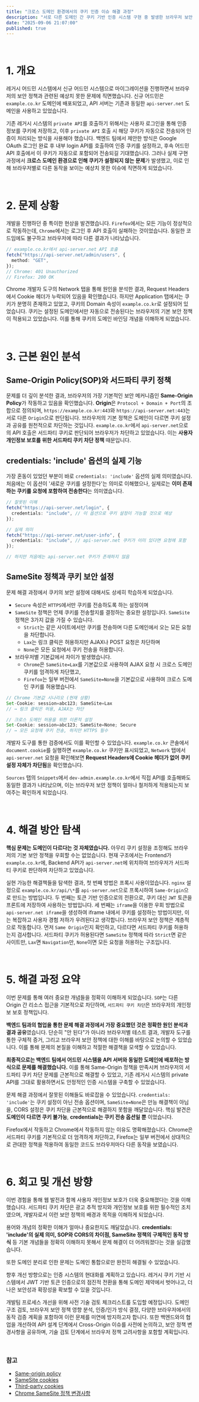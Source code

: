 ```yaml
---
title: "크로스 도메인 환경에서의 쿠키 인증 이슈 해결 과정"
description: "서로 다른 도메인 간 쿠키 기반 인증 시스템 구현 중 발생한 브라우저 보안 정책 이슈와 해결 방안"
date: "2025-09-06 21:07:00"
published: true
---
```


<br />

# 1. 개요

레거시 어드민 시스템에서 신규 어드민 시스템으로 마이그레이션을 진행하면서 브라우저의 보안 정책과 관련된 예상치 못한 문제에 직면했습니다.
신규 어드민은 `example.co.kr` 도메인에 배포되었고, API 서버는 기존과 동일한 `api-server.net` 도메인을 사용하고 있었습니다.

기존 레거시 시스템의 `private API`를 호출하기 위해서는 사용자 로그인을 통해 인증 정보를 쿠키에 저장하고, 이후 `private API` 호출 시 해당 쿠키가 자동으로 전송되어 인증이 처리되는 방식을 사용해야 했습니다.
백엔드 팀에서 제안한 방식은 Google OAuth 로그인 완료 후 내부 login API를 호출하여 인증 쿠키를 설정하고, 후속 어드민 API 호출에서 이 쿠키가 자동으로 포함되어 전송되길 기대했습니다.
그러나 실제 구현 과정에서 **크로스 도메인 환경으로 인해 쿠키가 설정되지 않는 문제**가 발생했고, 이로 인해 브라우저별로 다른 동작을 보이는 예상치 못한 이슈에 직면하게 되었습니다.

<br />

# 2. 문제 상황

개발을 진행하던 중 특이한 현상을 발견했습니다. `Firefox`에서는 모든 기능이 정상적으로 작동하는데, `Chrome`에서는 로그인 후 API 호출이 실패하는 것이었습니다.
동일한 코드임에도 불구하고 브라우저에 따라 다른 결과가 나타났습니다.

```ts
// example.co.kr에서 api-server.net API 호출
fetch("https://api-server.net/admin/users", {
  method: "GET",
});
// Chrome: 401 Unauthorized
// Firefox: 200 OK
```

Chrome 개발자 도구의 Network 탭을 통해 원인을 분석한 결과, Request Headers에서 Cookie 헤더가 누락되어 있음을 확인했습니다.
하지만 Application 탭에서는 쿠키가 분명히 존재하고 있었고, 쿠키의 Domain 속성이 `example.co.kr`로 설정되어 있었습니다.
쿠키는 설정된 도메인에서만 자동으로 전송된다는 브라우저의 기본 보안 정책이 적용되고 있었습니다. 이를 통해 쿠키의 도메인 바인딩 개념을 이해하게 되었습니다.

<br />

# 3. 근본 원인 분석

## Same-Origin Policy(SOP)와 서드파티 쿠키 정책

문제를 더 깊이 분석한 결과, 브라우저의 가장 기본적인 보안 메커니즘인 **Same-Origin Policy**가 작동하고 있음을 확인했습니다.
**Origin**은 `Protocol + Domain + Port`의 조합으로 정의되며, `https://example.co.kr:443`와 `https://api-server.net:443`는 서로 다른 `Origin`으로 판단됩니다.
브라우저의 기본 정책은 도메인이 다르면 쿠키 설정과 공유를 원천적으로 차단하는 것입니다. `example.co.kr`에서 `api-server.net`으로의 API 호출은 서드파티 쿠키로 판단되어 브라우저가 차단하고 있었습니다.
이는 **사용자 개인정보 보호를 위한 서드파티 쿠키 차단 정책** 때문입니다.

## credentials: 'include' 옵션의 실제 기능

가장 혼동이 있었던 부분이 바로 `credentials: 'include'` 옵션의 실제 의미였습니다.
처음에는 이 옵션이 '새로운 쿠키를 설정한다'는 의미로 이해했으나, 실제로는 **이미 존재하는 쿠키를 요청에 포함하여 전송한다**는 의미였습니다.

```ts
// 잘못된 이해
fetch("https://api-server.net/login", {
  credentials: "include", // 이 옵션으로 쿠키 설정이 가능할 것으로 예상
});

// 실제 의미
fetch("https://api-server.net/user-info", {
  credentials: "include", // api-server.net 쿠키가 이미 있다면 요청에 포함
});

// 하지만 처음에는 api-server.net 쿠키가 존재하지 않음
```

## SameSite 정책과 쿠키 보안 설정

문제 해결 과정에서 쿠키의 보안 설정에 대해서도 상세히 학습하게 되었습니다.

- `Secure` 속성은 `HTTPS`에서만 쿠키를 전송하도록 하는 설정이며
- `SameSite` 정책은 언제 쿠키를 전송할지를 결정하는 중요한 설정입니다. `SameSite` 정책은 3가지 값을 가질 수 있습니다.
  - `Strict`는 같은 사이트에서만 쿠키를 전송하며 다른 도메인에서 오는 모든 요청을 차단합니다.
  - `Lax`는 링크 클릭은 허용하지만 AJAX나 POST 요청은 차단하며
  - `None`은 모든 요청에서 쿠키 전송을 허용합니다.
- 브라우저별 기본값에서 차이가 발생했습니다.
  - `Chrome`은 `SameSite=Lax`를 기본값으로 사용하여 AJAX 요청 시 크로스 도메인 쿠키를 엄격하게 차단했고,
  - `Firefox`는 일부 버전에서 `SameSite=None`을 기본값으로 사용하여 크로스 도메인 쿠키를 허용했습니다.

```ts
// Chrome 기본값 시나리오 (현재 상황)
Set-Cookie: session=abc123; SameSite=Lax
// → 링크 클릭은 허용, AJAX는 차단

// 크로스 도메인 허용을 위한 이론적 설정
Set-Cookie: session=abc123; SameSite=None; Secure
// → 모든 요청에 쿠키 전송, 하지만 HTTPS 필수
```

개발자 도구를 통한 검증에서도 이를 확인할 수 있었습니다.
`example.co.kr` 콘솔에서 `document.cookie`를 실행하면 `example.co.kr` 쿠키만 표시되었고, `Network` 탭에서 `api-server.net` 요청을 확인해보면 **Request Headers에 Cookie 헤더가 없어 쿠키 설정 자체가 차단됨**을 확인했습니다.

`Sources` 탭의 `Snippets`에서 `dev-admin.example.co.kr`에서 직접 API를 호출해봐도 동일한 결과가 나타났으며, 이는 브라우저 보안 정책이 얼마나 철저하게 적용되는지 보여주는 확인하게 되었습니다.

<br />

# 4. 해결 방안 탐색

**핵심 문제는 도메인이 다르다는 것 자체였습니다.** 아무리 쿠키 설정을 조정해도 브라우저의 기본 보안 정책을 우회할 수는 없었습니다. 현재 구조에서는 Frontend가 `example.co.kr`에, Backend API가 `api-server.net`에 위치하여 브라우저가 서드파티 쿠키로 판단하여 차단하고 있었습니다.

실현 가능한 해결책들을 탐색한 결과, 첫 번째 방법은 프록시 사용이었습니다. `nginx` 설정으로 `example.co.kr/api/\*`를 `api-server.net`으로 프록시하여 `Same-Origin`으로 만드는 방법입니다.
두 번째는 토큰 기반 인증으로의 전환으로, 쿠키 대신 `JWT` 토큰을 프론트에 저장하여 사용하는 방법입니다. 세 번째는 `iframe`을 이용한 우회 방법으로 `api-server.net iframe`을 생성하여 iframe 내에서 쿠키를 설정하는 방법이지만, 이는 복잡하고 사용자 경험 저하가 우려된다고 생각합니다.
브라우저 보안 정책은 계층적으로 작동합니다. 먼저 `Same Origin`인지 확인하고, 다르다면 서드파티 쿠키를 허용하는지 검사합니다. 서드파티 쿠키가 허용된다면 `SameSite` 정책에 따라 `Strict`면 같은 사이트만, `Lax`면 `Navigation`만, `None`이면 모든 요청을 허용하는 구조입니다.

<br />

# 5. 해결 과정 요약

이번 문제를 통해 여러 중요한 개념들을 정확히 이해하게 되었습니다.
`SOP`는 다른 Origin 간 리소스 접근을 기본적으로 차단하며, `서드파티 쿠키 차단`은 브라우저의 개인정보 보호 정책입니다.

**백엔드 팀과의 협업을 통한 문제 해결 과정에서 가장 중요했던 것은 정확한 원인 분석과 결과 공유**였습니다.
단순히 "안 된다"가 아니라 브라우저별 테스트 결과, 개발자 도구를 통한 구체적 증거, 그리고 브라우저 보안 정책에 대한 이해를 바탕으로 논의할 수 있었습니다. 이를 통해 문제의 본질을 이해하고 적절한 해결책을 모색할 수 있었습니다.

**최종적으로는 백엔드 팀에서 어드민 시스템을 API 서버와 동일한 도메인에 배포하는 방식으로 문제를 해결했습니다.**
이를 통해 Same-Origin 정책을 만족시켜 브라우저의 서드파티 쿠키 차단 문제를 근본적으로 해결할 수 있었고, 기존 레거시 시스템의 private API를 그대로 활용하면서도 안정적인 인증 시스템을 구축할 수 있었습니다.

문제 해결 과정에서 잘못된 이해들도 바로잡을 수 있었습니다. `credentials: 'include'`는 쿠키 설정이 아닌 전송 옵션이며, `SameSite=None`은 만능 해결책이 아님을, CORS 설정은 쿠키 차단을 근본적으로 해결하지 못함을 깨달았습니다.
핵심 발견은 **도메인이 다르면 쿠키 불가능**, **credentials는 쿠키 전송 옵션일 뿐** 이었습니다.

Firefox에서 작동하고 Chrome에서 작동하지 않는 이유도 명확해졌습니다. Chrome은 서드파티 쿠키를 기본적으로 더 엄격하게 차단하고, Firefox는 일부 버전에서 상대적으로 관대한 정책을 적용하여 동일한 코드도 브라우저마다 다른 동작을 보였습니다.

<br />

# 6. 회고 및 개선 방향

이번 경험을 통해 웹 발전과 함께 사용자 개인정보 보호가 더욱 중요해졌다는 것을 이해했습니다.
서드파티 쿠키 차단은 광고 추적 방지와 개인정보 보호를 위한 필수적인 조치였으며, 개발자로서 이런 보안 정책의 배경과 목적을 이해하게 되었습니다.

용어와 개념의 정확한 이해가 얼마나 중요한지도 깨달았습니다. **credentials: 'include'의 실제 의미, SOP와 CORS의 차이점, SameSite 정책의 구체적인 동작 방식** 등 기본 개념들을 정확히 이해하지 못해서 문제 해결이 더 어려워졌다는 것을 실감했습니다.

또한 도메인 분리로 인한 문제는 도메인 통합으로만 완전히 해결될 수 있었습니다.

향후 개선 방향으로는 인증 시스템의 현대화를 계획하고 있습니다. 레거시 쿠키 기반 시스템에서 JWT 기반 토큰 인증으로의 점진적 전환을 통해 도메인 제약에서 벗어나고, 더 나은 보안성과 확장성을 확보할 수 있을 것입니다.

개발팀 프로세스 개선을 위해 사전 기술 검토 체크리스트를 도입할 예정입니다. 도메인 구조 검토, 브라우저 보안 정책 영향 분석, 인증/인가 방식 결정, 다양한 브라우저에서의 동작 검증 계획을 포함하여 이런 문제를 미연에 방지하고자 합니다. 또한 백엔드와의 협업을 개선하여 API 설계 단계에서 Cross-Origin 이슈를 사전에 논의하고, 보안 정책 변경사항을 공유하며, 기술 검토 단계에서 브라우저 정책 고려사항을 포함할 계획입니다.

<br />

### 참고

- [Same-origin policy](https://developer.mozilla.org/en-US/docs/Web/Security/Same-origin_policy)
- [SameSite cookies](https://developer.mozilla.org/en-US/docs/Web/HTTP/Reference/Headers/Set-Cookie#samesitesamesite-value)
- [Third-party cookies](https://developer.mozilla.org/en-US/docs/Web/Privacy/Guides/Third-party_cookies)
- [Chrome SameSite 정책 변경사항](https://web.dev/articles/samesite-cookies-explained?hl=ko)
